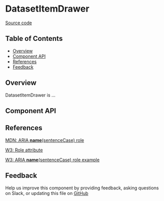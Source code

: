 
# DatasetItemDrawer

[Source code](https://github.com/leemonade/bubbles/tree/main/packages/components/leemons-dataset/DatasetItemDrawer)

## Table of Contents

<!-- START doctoc generated TOC please keep comment here to allow auto update -->
<!-- DON'T EDIT THIS SECTION, INSTEAD RE-RUN doctoc TO UPDATE -->

- [Overview](#overview)
- [Component API](#component-api)
- [References](#references)
- [Feedback](#feedback)

## Overview

DatasetItemDrawer is ...

<ThemeProvider></ThemeProvider>

## Component API

<Preview>
  <Story id="atoms-leemons-dataset-dataset-item-drawer--playground" />
</Preview>

<Props of={DatasetItemDrawer} />

## References

[MDN: ARIA **name**(sentenceCase) role](https://developer.mozilla.org/en-US/docs/Web/Accessibility/ARIA/Roles/dataset-item-drawer_role)

[W3: Role attribute](https://www.w3.org/WAI/PF/HTML/wiki/RoleAttribute)

[W3: ARIA **name**(sentenceCase) role example](https://www.w3.org/TR/2016/WD-wai-aria-practices-1.1-20160317/examples/dataset-item-drawer/dataset-item-drawer.html)

## Feedback

Help us improve this component by providing feedback, asking questions on Slack, or updating this file on
[GitHub](https://github.com/leemonade/bubbles/edit/main/packages/components/leemons-dataset/DatasetItemDrawer.mdx)
